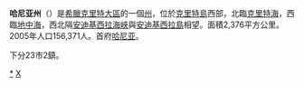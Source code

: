 {{Infobox Pref GR
|name = 哈尼亚
|name_local = Νομός Χανίων
|flag_reg = 
|image_map =  GreeceChania.png
|periph = [[克里特|克里特]] 
|capital = [[哈尼亚|哈尼亚]]
|population = 156371 
|population_as_of = 2005
|pop_rank = 19th
|popdens_rank = 17th
|area = 2376 
|area_rank = 27th
|postal_code = 73x xx, 740 55
|area_code = 282x0, 28310
|licence = ΧΝ
|provinces = 5
|municip = 23
|commun = 2
|ISO = GR-94
|website = 
|munic_map = Chania municipalities numbered.png}}

'''哈尼亚州'''（{{lang-el|Χανιά}}）是[[希臘|希臘]][[克里特大區|克里特大區]]的一個[[希臘州份|州]]，位於[[克里特島|克里特島]]西部，北臨[[克里特海|克里特海]]，西臨[[地中海|地中海]]，西北隔[[安迪基西拉海峽|安迪基西拉海峽]]與[[安迪基西拉島|安迪基西拉島]]相望。面積2,376平方公里。2005年人口156,371人。首府[[哈尼亚|哈尼亚]]。

下分23市2鎮。

[[Category:哈尼亚州|*]]
[[Category:希臘州份|Χ]]